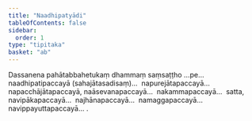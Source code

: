 ```yaml
---
title: "Naadhipatyādi"
tableOfContents: false
sidebar:
  order: 1
type: "tipitaka"
basket: "ab"
---
```



<DynamicBreadcrumb />

<Division number="71">

<Paragraph number="1260">
Dassanena pahātabbahetukaṃ dhammaṃ saṃsaṭṭho …pe…  naadhipatipaccayā (sahajātasadisaṃ)…  napurejātapaccayā…  napacchājātapaccayā, naāsevanapaccayā…  nakammapaccayā…  satta, navipākapaccayā…  najhānapaccayā…  namaggapaccayā…  navippayuttapaccayā… .
</Paragraph>
</Division>
